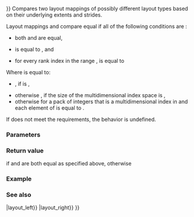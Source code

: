 {{title|operator{{==}}{{dsc small|(std::layout_stride::mapping)}}}}
{{cpp/container/mdspan/layout_stride/mapping/navbar}}
{{ddcl|since=c++23|1=
template&lt; class OtherMapping &gt;
friend constexpr bool operator==( const mapping&amp; lhs, 
                                  const OtherMapping&amp; rhs ) noexcept;
}}
Compares two layout mappings of possibly different layout types based on their underlying extents and strides. 

Layout mappings {{c|lhs}} and {{c|rhs}} compare equal if all of the following conditions are {{c|true}}:
* both {{c|lhs.extents()}} and {{c|rhs.extents()}} are equal,
* {{c|OFFSET(rhs)}} is equal to {{c|0}}, and
* for every rank index {{c|r}} in the range {{range|0|lhs.extents().rank()}}, {{c|lhs.stride(r)}} is equal to {{c|rhs.stride(r)}}
Where {{c|OFFSET(rhs)}} is equal to:
* {{c|rhs()}}, if {{c|rhs.extents().rank()}} is {{c|0}},
* otherwise {{c|0}}, if the size of the multidimensional index space {{c|rhs.extents()}} is {{c|0}},
* otherwise {{c|rhs(z...)}} for a pack of integers {{c|z}} that is a multidimensional index in {{c|rhs.extents()}} and each element of {{c|z}} is equal to {{c|0}}.

{{cpp/enable_if|1=all of the following constraints are satisfied:
* {{box/core|{{lti|cpp/named_req/LayoutMapping#layout-mapping-alike|layout-mapping-alike}}{{nbsp|1}}{{c/core|&lt;OtherMapping&gt;}}}} is satisfied,
* {{c|1=rank_ == OtherMapping::extents_type::rank()}} is {{c|true}}, and
* {{c|OtherMapping::is_always_strided()}} is {{c|true}} 
}}
{{petty|({{lti|cpp/container/mdspan/layout_stride/mapping#Member constants|rank_}} is an exposition-only static member constant defined in {{c/core|std::layout_stride::mapping}}.)}}

If {{tt|OtherMapping}} does not meet the {{named req|LayoutMapping}} requirements, the behavior is undefined.

===Parameters===
{{par begin}}
{{par|lhs, rhs|layout mappings whose extents and strides to compare}}
{{par end}}

===Return value===
{{c|true}} if {{c|lhs}} and {{c|rhs}} are both equal as specified above, {{c|false}} otherwise

===Example===
{{example}}

===See also===
{{dsc begin}}
{{dsc inc|cpp/container/mdspan/layout_mapping/dsc operator{{==}}|layout_left}}
{{dsc inc|cpp/container/mdspan/layout_mapping/dsc operator{{==}}|layout_right}}
{{dsc inc|cpp/container/mdspan/extents/dsc operator{{==}}}}
{{dsc end}}

{{langlinks|de|es|ja|ru|zh}}